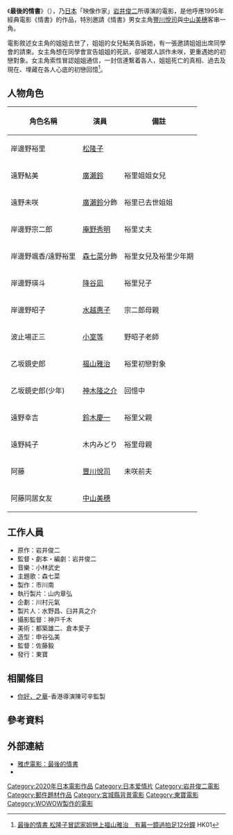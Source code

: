 {{Infobox Film
| name           = 最後的情書
| original_name  = ''{{lang|en|Last Letter}}''
| image          = 
| caption        = 
| director       = [[岩井俊二|岩井俊二]] 
| producer       = 川村元気<br>水野昌<br>臼井真之介
| producer_2     = 山内章弘
| writer         = [[岩井俊二|岩井俊二]] 
| starring       = [[松隆子|松隆子]]<br>[[福山雅治|福山雅治]]<br>[[廣瀨鈴|廣瀨鈴]]<br>[[森七菜|森七菜]]
| music          = 小林武史
| cinematography = 神戶千木
| editing        = 岩井俊二
| runtime        = 120分鐘
| country        = {{日本電影}}
| language       = 日語
| imdb_id        = 
| released      = {{film date|2020|01|17|日本|2020|08|21|台灣|2020|09|08|香港}}
}}

《'''最後的情書'''》（{{lang-en|''Last Letter''}}），乃[[日本|日本]]「映像作家」[[岩井俊二|岩井俊二]]所導演的電影，是他呼應1995年經典電影《情書》的作品，特別邀請《情書》男女主角[[豐川悅司|豐川悅司]]與[[中山美穗|中山美穗]]客串一角。 

電影敘述女主角的姐姐去世了，姐姐的女兒鮎美告訴她，有一張邀請姐姐出席同學會的請柬。女主角想在同學會宣告姐姐的死訊，卻被眾人誤作未咲，更重遇她的初戀對象。女主角索性冒認姐姐通信，一封信連繫着各人，姐姐死亡的真相、過去及現在、埋藏在各人心底的初戀回憶<ref>[https://www.hk01.com/%E9%9B%BB%E5%BD%B1/519464/%E6%9C%80%E5%BE%8C%E7%9A%84%E6%83%85%E6%9B%B8-%E6%9D%BE%E9%9A%86%E5%AD%90%E5%86%92%E8%AA%8D%E5%AE%B6%E5%A7%90%E6%88%80%E4%B8%8A%E7%A6%8F%E5%B1%B1%E9%9B%85%E6%B2%BB-%E6%9C%89%E5%B9%95%E4%B8%80%E9%8F%A1%E9%81%8E%E6%8B%8D%E8%B6%B312%E5%88%86%E9%90%98 最後的情書 松隆子冒認家姐戀上福山雅治　有幕一鏡過拍足12分鐘] {{Wayback|url=https://www.hk01.com/%E9%9B%BB%E5%BD%B1/519464/%E6%9C%80%E5%BE%8C%E7%9A%84%E6%83%85%E6%9B%B8-%E6%9D%BE%E9%9A%86%E5%AD%90%E5%86%92%E8%AA%8D%E5%AE%B6%E5%A7%90%E6%88%80%E4%B8%8A%E7%A6%8F%E5%B1%B1%E9%9B%85%E6%B2%BB-%E6%9C%89%E5%B9%95%E4%B8%80%E9%8F%A1%E9%81%8E%E6%8B%8D%E8%B6%B312%E5%88%86%E9%90%98 |date=20200916181414 }}HK01</ref>。

==人物角色==
{| class="wikitable" 
!  角色名稱  !! 演員  !! 備註
|-
|岸邊野裕里 || [[松隆子|松隆子]]  ||
|-
|遠野鮎美 || [[廣瀨鈴|廣瀨鈴]] ||裕里姐姐女兒
|-
|遠野未咲 || [[廣瀨鈴|廣瀨鈴]]分飾 ||裕里已去世姐姐
|-
|岸邊野宗二郎|| [[庵野秀明|庵野秀明]] || 裕里丈夫
|-
|岸邊野颯香/遠野裕里|| [[森七菜|森七菜]]分飾 || 裕里女兒及裕里少年期
|-
|岸邊野瑛斗|| [[降谷凪|降谷凪]] || 裕里兒子
|-
|岸邊野昭子|| [[水越惠子|水越惠子]] ||宗二郎母親
|-
|波止場正三|| [[小室等|小室等]]  ||野昭子老師
|-
|乙坂鏡史郎|| [[福山雅治|福山雅治]]  ||裕里初戀對象
|-
|乙坂鏡史郎(少年)|| [[神木隆之介|神木隆之介]]  ||回憶中
|-
|遠野幸吉|| [[鈴木慶一|鈴木慶一]]  ||裕里父親
|-
|遠野純子|| 木内みどり  ||裕里母親
|-
|阿藤|| [[豐川悅司|豐川悅司]]  ||未咲前夫
|-
|阿藤同居女友|| [[中山美穗|中山美穗]]  ||
|}

==工作人員==
* 原作：岩井俊二
* 監督・劇本・編劇：岩井俊二
* 音樂：小林武史
* 主題歌：森七菜
* 製作：市川南
* 執行製片：山内章弘
* 企劃：川村元氣
* 製片人：水野昌、臼井真之介
* 攝影監督：神戸千木
* 美術：都築雄二、倉本愛子
* 造型：申谷弘美
* 監督：佐藤毅
* 發行：東寶

==相關條目==
*[[你好，之華|你好，之華]]-香港導演陳可辛監製

== 參考資料 ==
{{reflist}}

== 外部連結 ==
* [http://movie.yahoo-leisure.hk/movie/details/50298-%E6%9C%80%E5%BE%8C%E7%9A%84%E6%83%85%E6%9B%B8 雅虎電影：最後的情書] {{Wayback|url=http://movie.yahoo-leisure.hk/movie/details/50298-%E6%9C%80%E5%BE%8C%E7%9A%84%E6%83%85%E6%9B%B8 |date=20201130104718 }}
*{{youtube|AQuZfU-8iNw|【最後的情書】HD中文正式電影預告}}


{{Authority control}}
{{DEFAULTSORT:Last Letter}}
[[Category:2020年日本電影作品|Category:2020年日本電影作品]]
[[Category:日本爱情片|Category:日本爱情片]]
[[Category:岩井俊二電影|Category:岩井俊二電影]]
[[Category:郵件題材作品|Category:郵件題材作品]]
[[Category:宮城縣背景電影|Category:宮城縣背景電影]]
[[Category:東寶電影|Category:東寶電影]]
[[Category:WOWOW製作的電影|Category:WOWOW製作的電影]]